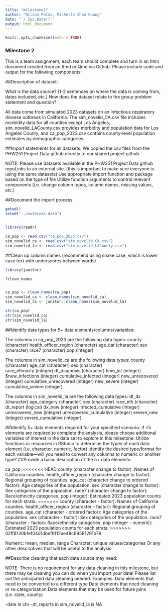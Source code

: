 ```yaml
---
title: "milestone2"
author: "Nilson Palma, Michelle Zhen Huang"
date: "`r Sys.Date()`"
output: html_document
---
```


```r
knitr::opts_chunk$set(echo = TRUE)
```

### Milestone 2

This is a team assignment; each team should complete and turn in an html document created from an Rmd or Qmd via Github. Please include code and output for the following components:

##Description of dataset:

What is the data source? (1-2 sentences on where the data is coming from, dates included, etc.)
How does the dataset relate to the group problem statement and question?

All data come from simulated 2023 datasets on an infectious respiratory disease outbreak in California. The sim_novelid_CA.csv file includes morbidity data for all counties except Los Angeles, sim_novelid_LACounty.csv provides morbidity and population data for Los Angeles County, and ca_pop_2023.csv contains county-level population estimates by demographic categories.


##Import statements for all datasets:
We copied the csv files from the PHW251 Project Data github directly to our shared project github.

NOTE: Please use datasets available in the PHW251 Project Data github repoLinks to an external site. (this is important to make sure everyone is using the same datasets)
Use appropriate import function and package based on the type of file
Utilize function arguments to control relevant components (i.e. change column types, column names, missing values, etc.)

##Document the import process
```r
getwd()
setwd("../outbreak data")


library(readr)

ca_pop <- read.csv("ca_pop_2023.csv")
sim_novelid_ca <- read.csv("sim_novelid_CA.csv")
sim_novelid_la <- read.csv("sim_novelid_LACounty.csv")

```

##Clean up column names (recommend using snake case, which is lower case text with underscores between words)

```r

library(janitor)

?clean_names


ca_pop <- clean_names(ca_pop)
sim_novelid_ca <- clean_names(sim_novelid_ca)
sim_novelid_la <- janitor::clean_names(sim_novelid_la)

str(ca_pop)
str(sim_novelid_ca)
str(sim_novelid_la)

```

##Identify data types for 5+ data elements/columns/variables:


The columns in ca_pop_2023 are the following data types:
county (character)
health_officer_region (character)
age_cat (character)
sex (character)
race7 (character)
pop (integer)

The columns in sim_novelid_ca are the following data types:
county (character)
age_cat (character) 
sex (character)  
race_ethnicity (integer)
dt_diagnosis (character) 
time_int (integer)  
$new_infections (integer)
cumulative_infected (integer)
new_unrecovered (integer)
cumulative_unrecovered (integer) 
new_severe (integer) 
cumulative_severe (integer)


The columns in sim_novelid_la are the following data types:
dt_dx (character)
age_category   (character)
sex   (character)
race_eth  (character)
dt_report   (logical)
dx_new   (integer)
infected_cumulative   (integer)
unrecovered_new   (integer)
unrecovered_cumulative   (integer)
severe_new  (integer)
severe_cumulative   (integer)


##Identify 5+ data elements required for your specified scenario. If <5 elements are required to complete the analysis, please choose additional variables of interest in the data set to explore in this milestone.
Utilize functions or resources in RStudio to determine the types of each data element (i.e. character, numeric, factor)
Identify the desired type/format for each variable—will you need to convert any columns to numeric or another type? 
##Provide a basic description of the 5+ data elements:

ca_pop:
<<<<<<< HEAD
county (character change to factor): Names of California counties.
health_officer_region (character change to factor): Regional grouping of counties.
age_cat (character change to ordered factor): Age categories of the population.
sex (character change to factor): Sex categories of the population.
race7 (character change to factor): Race/ethnicity categories.
pop (integer): Estimated 2023 population counts for each strata.
=======
county (character - factor): Names of California counties.
health_officer_region (character - factor): Regional grouping of counties.
age_cat (character - ordered factor): Age categories of the population.
sex (character - factor): Sex categories of the population.
race7 (character - factor): Race/ethnicity categories.
pop (integer - numeric): Estimated 2023 population counts for each strata.
>>>>>>> 02ff8130b1ef04d1dbef6f12ae48c69581291b79


Numeric: mean, median, range
Character: unique values/categories
Or any other descriptives that will be useful to the analysis

##Describe cleaning that each data source may need:

NOTE: There is no requirement for any data cleaning in this milestone, but there may be cleaning you can do when you import your data! Please list out the anticipated data cleaning needed. 
Examples:
Data elements that need to be converted to a different type
Data elements that need cleaning or re-categorization
Data elements that may be used for future joins (i.e. state, county)

-date in chr
-dt_reports in sim_novelid_la is NA
